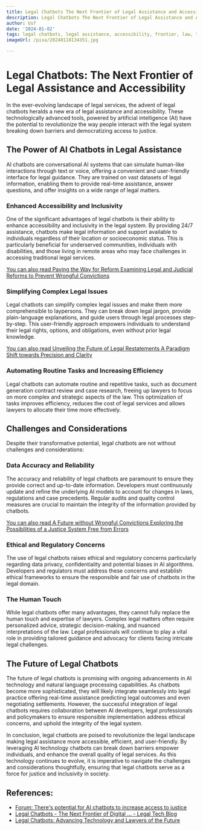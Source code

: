 ```yaml
---
title: Legal Chatbots The Next Frontier of Legal Assistance and Accessibility
description: Legal Chatbots The Next Frontier of Legal Assistance and Accessibility
author: Usf
date: '2024-01-02'
tags: legal chatbots, legal assistance, accessibility, frontier, law, technology
imageUrl: /pixa/20240118134351.jpg

---
```

#  Legal Chatbots: The Next Frontier of Legal Assistance  and Accessibility

In the ever-evolving landscape of legal services, the advent of legal chatbots heralds a new era of legal assistance and  accessibility. These technologically advanced  tools,  powered by artificial intelligence (AI) have the potential to revolutionize the way people interact with the  legal system breaking  down barriers and  democratizing access to justice.

##  The Power  of AI  Chatbots in  Legal Assistance

AI chatbots  are conversational AI systems that can simulate human-like interactions through text  or voice, offering a convenient and user-friendly interface for  legal guidance. They are trained on vast  datasets of legal information, enabling them to provide real-time assistance, answer questions, and offer insights on a wide range of legal matters.

###  Enhanced Accessibility and Inclusivity

One of the significant  advantages of legal chatbots  is their ability to enhance accessibility and inclusivity in the legal system. By providing 24/7 assistance,  chatbots make legal information and  support available  to individuals regardless of their location  or socioeconomic status. This is particularly beneficial for underserved communities, individuals with disabilities, and those living in remote areas who may face challenges in accessing traditional legal services.

[You can also read  Paving the Way for Reform Examining Legal and Judicial Reforms to Prevent Wrongful Convictions](Paving%20the%20Way%20for%20Reform%20Examining%20Legal%20and%20Judicial%20Reforms%20to%20Prevent%20Wrongful%20Convictions)


### Simplifying Complex Legal Issues

Legal chatbots  can simplify complex  legal issues  and make them more comprehensible to laypersons. They can break down legal jargon, provide plain-language explanations, and guide  users through legal processes step-by-step. This user-friendly approach empowers individuals to understand  their legal rights, options, and obligations, even without prior legal knowledge.

[You can also read  Unveiling the Future of Legal Restatements A Paradigm Shift towards Precision and Clarity](Unveiling%20the%20Future%20of%20Legal%20Restatements%20A%20Paradigm%20Shift%20towards%20Precision%20and%20Clarity)


### Automating Routine Tasks and Increasing Efficiency

Legal chatbots can automate routine and repetitive tasks, such as document generation contract review and case research,  freeing up lawyers to focus on more complex and strategic  aspects of the law. This optimization of tasks improves efficiency,  reduces the cost of legal  services  and  allows  lawyers to allocate their time more  effectively.

## Challenges and Considerations

Despite their  transformative potential, legal chatbots are not without challenges and  considerations:

### Data Accuracy and Reliability

The accuracy and reliability  of legal chatbots are paramount to ensure they provide correct and up-to-date information. Developers must continuously update and refine the underlying AI models to account for  changes in laws, regulations and case  precedents. Regular audits and quality control measures are crucial to  maintain the integrity  of the information provided by chatbots.

[You can also read  A  Future  without Wrongful Convictions Exploring the Possibilities of a Justice System Free from Errors](A%20Future%20without%20Wrongful%20Convictions%20Exploring%20the%20Possibilities%20of%20a%20Justice%20System%20Free%20from%20Errors)


### Ethical and  Regulatory Concerns

The use  of  legal chatbots raises ethical and regulatory concerns particularly regarding data privacy,  confidentiality and potential biases in AI algorithms. Developers and regulators must address these concerns and establish ethical frameworks to ensure  the responsible and fair use of chatbots in the legal domain.

### The Human Touch

While legal chatbots offer many  advantages, they cannot fully replace the human touch and expertise of lawyers. Complex legal matters  often require personalized advice, strategic decision-making, and nuanced interpretations of the law. Legal professionals will continue to play  a vital role in providing tailored guidance and advocacy for clients facing intricate legal  challenges.

## The Future of Legal Chatbots

The future of legal chatbots is  promising with ongoing advancements in AI technology and natural language  processing capabilities. As chatbots become more  sophisticated, they will likely integrate seamlessly  into legal practice offering real-time assistance predicting legal outcomes and even negotiating settlements. However, the successful integration  of legal chatbots requires collaboration between AI developers, legal professionals and policymakers to  ensure responsible implementation  address ethical concerns, and uphold the integrity of the legal system.

In conclusion, legal chatbots are poised to revolutionize the legal landscape making legal assistance more accessible, efficient, and user-friendly. By leveraging AI technology chatbots can break down barriers empower individuals, and enhance the  overall quality of legal services. As this technology continues to evolve, it is imperative to navigate the challenges and considerations thoughtfully, ensuring that legal chatbots serve as a force  for justice and inclusivity in society.

## References:
- [Forum: There's potential for AI chatbots to increase access to justice](https://www.thomsonreuters.com/en-us/posts/legal/forum-spring-2023-ai-chatbots/)
- [Legal Chatbots - The Next Frontier of Digital ... - Legal Tech Blog](https://legal-tech.blog/legal-chatbots-the-next-frontier-of-digital-transformation-in-law)
- [Legal Chatbots: Advancing Technology and Lawyers of the Future](https://news.law.fordham.edu/jcfl/2018/05/23/legal-chatbots-advancing-technology-and-lawyers-of-the-future/)
